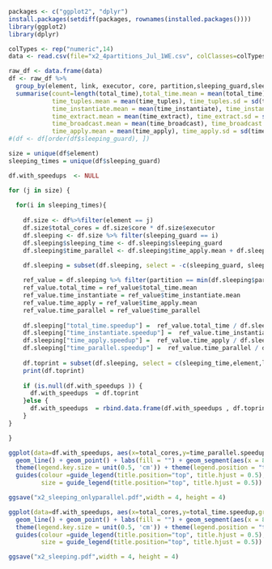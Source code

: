 ```r
packages <- c("ggplot2", "dplyr")
install.packages(setdiff(packages, rownames(installed.packages())))
library(ggplot2)
library(dplyr)
```

```r
colTypes <- rep("numeric",14)
data <- read.csv(file="x2_4partitions_Jul_1WE.csv", colClasses=colTypes, comment.char = "#")
```

```r
raw_df <- data.frame(data)
df <- raw_df %>% 
  group_by(element, link, executor, core, partition,sleeping_guard,sleeping_instantiate,sleeping_apply) %>% 
  summarise(count=length(total_time),total_time.mean = mean(total_time), total_time.sd = sd(total_time), total_time.median = median(total_time),
            time_tuples.mean = mean(time_tuples), time_tuples.sd = sd(time_tuples), time_tuples.median = median(time_tuples),
            time_instantiate.mean = mean(time_instantiate), time_instantiate.sd = sd(time_instantiate), time_instantiate.median = median(time_instantiate),
            time_extract.mean = mean(time_extract), time_extract.sd = sd(time_extract), time_extract.median = median(time_extract),
            time_broadcast.mean = mean(time_broadcast), time_broadcast.sd = sd(time_broadcast), time_broadcast.median = median(time_broadcast),
            time_apply.mean = mean(time_apply), time_apply.sd = sd(time_apply), time_apply.median = median(time_apply)) 
#(df <- df[order(df$sleeping_guard), ])
```
```r
size = unique(df$element)
sleeping_times = unique(df$sleeping_guard)

df.with_speedups  <- NULL

for (j in size) {
  
  for(i in sleeping_times){
    
    df.size <- df%>%filter(element == j)
    df.size$total_cores = df.size$core * df.size$executor
    df.sleeping <- df.size %>% filter(sleeping_guard == i)
    df.sleeping$sleeping_time <- df.sleeping$sleeping_guard
    df.sleeping$time_parallel <- df.sleeping$time_apply.mean + df.sleeping$time_instantiate.mean

    df.sleeping = subset(df.sleeping, select = -c(sleeping_guard, sleeping_instantiate, sleeping_apply))
  
    ref_value = df.sleeping %>% filter(partition == min(df.sleeping$partition))
    ref_value.total_time = ref_value$total_time.mean
    ref_value.time_instantiate = ref_value$time_instantiate.mean
    ref_value.time_apply = ref_value$time_apply.mean
    ref_value.time_parallel = ref_value$time_parallel
    
    df.sleeping["total_time.speedup"] =  ref_value.total_time / df.sleeping$total_time.mean 
    df.sleeping["time_instantiate.speedup"] =  ref_value.time_instantiate / df.sleeping$time_instantiate.mean 
    df.sleeping["time_apply.speedup"] =  ref_value.time_apply / df.sleeping$time_apply.mean 
    df.sleeping["time_parallel.speedup"] =  ref_value.time_parallel / df.sleeping$time_parallel
    
    df.toprint = subset(df.sleeping, select = c(sleeping_time,element,link,executor,core,total_cores,partition,count,total_time.speedup,time_instantiate.speedup,time_apply.speedup,time_parallel.speedup))
    print(df.toprint)
    
    if (is.null(df.with_speedups )) {
      df.with_speedups  = df.toprint
    }else {
      df.with_speedups  = rbind.data.frame(df.with_speedups , df.toprint)
    }
}

}
```


```r
ggplot(data=df.with_speedups, aes(x=total_cores,y=time_parallel.speedup,group=as.factor(sleeping_time),color=as.factor(sleeping_time))) + 
  geom_line() + geom_point() + labs(fill = "") + geom_segment(aes(x = 8, y = 1, xend = 32, yend = 4),  color="black", linetype="dashed") +
  theme(legend.key.size = unit(0.5, 'cm')) + theme(legend.position = "top") + xlab("number of cores") + ylab("relative speedup") + scale_color_discrete(name="Introduced simulated computation\n time on phases (ms)") +
  guides(colour =guide_legend(title.position="top", title.hjust = 0.5),
         size = guide_legend(title.position="top", title.hjust = 0.5))

ggsave("x2_sleeping_onlyparallel.pdf",width = 4, height = 4)
```

```r
ggplot(data=df.with_speedups, aes(x=total_cores,y=total_time.speedup,group=as.factor(sleeping_time),color=as.factor(sleeping_time))) + 
  geom_line() + geom_point() + labs(fill = "") + geom_segment(aes(x = 8, y = 1, xend = 32, yend = 4),  color="black", linetype="dashed") +
  theme(legend.key.size = unit(0.5, 'cm')) + theme(legend.position = "top") + xlab("number of cores") + ylab("relative speedup") + scale_color_discrete(name="Introduced simulated computation\n time on phases (ms)") +
  guides(colour =guide_legend(title.position="top", title.hjust = 0.5),
         size = guide_legend(title.position="top", title.hjust = 0.5))

ggsave("x2_sleeping.pdf",width = 4, height = 4)
```


